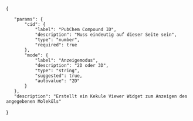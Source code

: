 <includeonly>
{{Helper/UI/VE/Visible
|icon=labFlask
|content=Chem Viewer
}}
{{Helper/UI/VE/Hidden 
|content=<div class="div_kekule_view div_kekule_view_{{{mode}}} div_kekule_format_sdf div_kekule_source_pubchem" id="chemViewer_{{{cid}}}_{{{mode}}}" style="width:300px;height:300px;border:1px solid black">{{{cid}}}</div>
}}</includeonly>
<noinclude>
<templatedata>
{
	"params": {
		"cid": {
			"label": "PubChem Compound ID",
			"description": "Muss eindeutig auf dieser Seite sein",
			"type": "number",
			"required": true
		},
		"mode": {
			"label": "Anzeigemodus",
			"description": "2D oder 3D",
			"type": "string",
			"suggested": true,
			"autovalue": "2D"
		}
	},
	"description": "Erstellt ein Kekule Viewer Widget zum Anzeigen des angegebenen Moleküls"
}
</templatedata>
</noinclude>